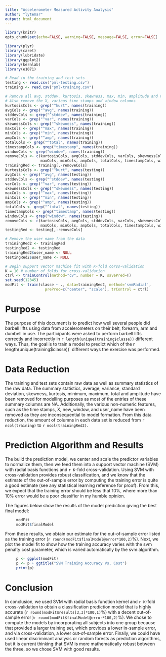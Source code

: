 ```yaml
---
title: "Accelerometer Measured Activity Analysis"
author: "lytemar"
output: html_document
---
```


``` r
library(knitr)
opts_chunk$set(echo=FALSE, warning=FALSE, message=FALSE, error=FALSE)
```

``` r
library(plyr)
library(caret)
library(lubridate)
library(ggplot2)
library(kernlab)
library(e1071)
```

``` r
# Read in the training and test sets
testing <- read.csv("pml-testing.csv")
training <- read.csv("pml-training.csv")
```

```r
# Remove all avg, stddev, kurtosis, skewness, max, min, amplitude and var columns
# Also remove the X, various time stamps and window columns
kurtosisCols <- grep("^kurt", names(training))
avgCols <- grep("^avg", names(training))
stddevCols <- grep("^stddev", names(training))
varCols <- grep("^var", names(training))
skewnessCols <- grep("^skewness", names(training))
maxCols <- grep("^max", names(training))
minCols <- grep("^min", names(training))
ampCols <- grep("^amp", names(training))
totalCols <- grep("^total", names(training))
timestampCols <- grep("timestamp", names(training))
windowCols <- grep("window", names(training))
removeCols <- c(kurtosisCols, avgCols, stddevCols, varCols, skewnessCols,
                maxCols, minCols, ampCols, totalCols, timestampCols, windowCols, 1)
trainingRed <- training[,-removeCols]
kurtosisCols <- grep("^kurt", names(testing))
avgCols <- grep("^avg", names(testing))
stddevCols <- grep("^stddev", names(testing))
varCols <- grep("^var", names(testing))
skewnessCols <- grep("^skewness", names(testing))
maxCols <- grep("^max", names(testing))
minCols <- grep("^min", names(testing))
ampCols <- grep("^amp", names(testing))
totalCols <- grep("^total", names(testing))
timestampCols <- grep("timestamp", names(testing))
windowCols <- grep("window", names(testing))
removeCols <- c(kurtosisCols, avgCols, stddevCols, varCols, skewnessCols,
                maxCols, minCols, ampCols, totalCols, timestampCols, windowCols, 1)
testingRed <- testing[,-removeCols]

# Remove the user name from the data
trainingRed2 <- trainingRed
testingRed2 <- testingRed
trainingRed2$user_name <- NULL
testingRed2$user_name <- NULL
```

``` r
# Begin support vector machine fit with K-fold corss-validation
K = 10 # number of folds for cross-validation
ctrl <- trainControl(method="cv", number = K, savePred=T)
set.seed(12345)
modFit <- train(classe ~ ., data=trainingRed2, method='svmRadial',
                  preProc=c("center", "scale"), trControl = ctrl)
```

# Purpose
The purpose of this document is to predict how well several people did barbell lifts using data from accelerometers on their belt, forearm, arm and dumbell in use.  The participants were asked to perform barbell lifts correctly and incorrectly in `r length(unique(training$classe))` different ways.  Thus, the goal is to train a model to predict which of the r length(unique(training$classe))` different ways the exercise was performed.

# Data Reduction
The training and test sets contain raw data as well as summary statistics of the raw data.  The summary statistics, average, variance, standard deviation, skewness, kurtosis, minimum, maximum, total and amplitude have been removed for modelling purposes as most of the entries of these summary columns are NA.  Additionally, the various non-numeric features, such as the time stamps, X, new_window, and user_name have been removed as they are inconsequential to model formation.  From this data reduction, the amount of columns in each data set is reduced from `r ncol(training)` to `r ncol(trainingRed2)`.

# Prediction Algorithm and Results
The build the prediction model, we center and scale the predictor variables to normalize them, then we feed them into a support vector machine (SVM) with radial basis functions and `r K`-fold cross-validation.  Using SVM with cross-validation provides robust classification, and we know that the estimate of the out-of-sample error by computing the training error is quite a good estimate (see any statistical learning reference for proof).  From this, we expect that the training error should be less that 10%, where more than 10% error would be a poor classifier in my humble opinion.

The figures below show the results of the model prediction giving the best final model:

``` r
     modFit
     modFit$finalModel
```

From these results, we obtain our estimate for the out-of-sample error listed as the training error (`r round(modFit$finalModel@error*100,2)`%).  Next, we plot the model fit to show how the training accuracy varies with the svm penalty cost parameter, which is varied automatically by the svm algorithm.

``` r
     p <- ggplot(modFit)
     p <- p + ggtitle("SVM Training Accuracy Vs. Cost")
     print(p)
```

# Conclusion
In conclusion, we used SVM with radial basis function kernel and `r K`-fold cross-validation to obtain a classification prediction model that is highly accurate (`r round(modFit$results[3,3]*100,1)`%) with a decent out-of-sample error )`r round(modFit$finalModel@error*100,2)`%).  We chose to compute the models by incorporating all subjects into one group because that provided a larger training set, which provides a lower in-sample error, and via cross-validation, a lower out-of-sample error.  Finally, we could have used linear discriminant analysis or random forests as prediction algorithms, but it is current thinking that SVM is more mathematically robust between the three, so we chose SVM with good results. 